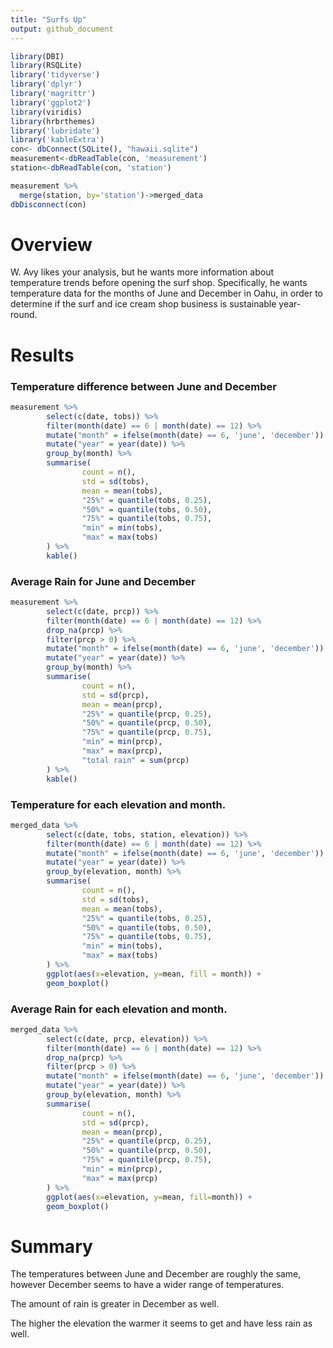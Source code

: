 ---
title: "Surfs Up"
output: github_document
---

```{r, include=FALSE}
library(DBI)
library(RSQLite)
library('tidyverse')
library('dplyr')
library('magrittr')
library('ggplot2')
library(viridis)
library(hrbrthemes)
library('lubridate')
library('kableExtra')
con<- dbConnect(SQLite(), "hawaii.sqlite")
measurement<-dbReadTable(con, 'measurement')
station<-dbReadTable(con, 'station')

measurement %>%
  merge(station, by='station')->merged_data
dbDisconnect(con)
```
# Overview
W. Avy likes your analysis, but he wants more information about temperature trends before opening the surf shop. Specifically, he wants temperature data for the months of June and December in Oahu, in order to determine if the surf and ice cream shop business is sustainable year-round.

# Results
### Temperature difference between June and December
```{r, echo = FALSE, message = FALSE}
measurement %>%
        select(c(date, tobs)) %>%
        filter(month(date) == 6 | month(date) == 12) %>%
        mutate("month" = ifelse(month(date) == 6, 'june', 'december')) %>%
        mutate("year" = year(date)) %>%
        group_by(month) %>%
        summarise(
                count = n(),
                std = sd(tobs),
                mean = mean(tobs),
                "25%" = quantile(tobs, 0.25),
                "50%" = quantile(tobs, 0.50),
                "75%" = quantile(tobs, 0.75),
                "min" = min(tobs),
                "max" = max(tobs)
        ) %>%
        kable()
```
### Average Rain for June and December
```{r, echo = FALSE, message = FALSE}
measurement %>%
        select(c(date, prcp)) %>%
        filter(month(date) == 6 | month(date) == 12) %>%
        drop_na(prcp) %>%
        filter(prcp > 0) %>%
        mutate("month" = ifelse(month(date) == 6, 'june', 'december')) %>%
        mutate("year" = year(date)) %>%
        group_by(month) %>%
        summarise(
                count = n(),
                std = sd(prcp),
                mean = mean(prcp),
                "25%" = quantile(prcp, 0.25),
                "50%" = quantile(prcp, 0.50),
                "75%" = quantile(prcp, 0.75),
                "min" = min(prcp),
                "max" = max(prcp),
                "total rain" = sum(prcp)
        ) %>%
        kable()
```

### Temperature for each elevation and month.
```{r, echo = FALSE, message = FALSE}
merged_data %>%
        select(c(date, tobs, station, elevation)) %>%
        filter(month(date) == 6 | month(date) == 12) %>%
        mutate("month" = ifelse(month(date) == 6, 'june', 'december')) %>%
        mutate("year" = year(date)) %>%
        group_by(elevation, month) %>%
        summarise(
                count = n(),
                std = sd(tobs),
                mean = mean(tobs),
                "25%" = quantile(tobs, 0.25),
                "50%" = quantile(tobs, 0.50),
                "75%" = quantile(tobs, 0.75),
                "min" = min(tobs),
                "max" = max(tobs)
        ) %>%
        ggplot(aes(x=elevation, y=mean, fill = month)) +
        geom_boxplot()
```

### Average Rain for each elevation and month.

```{r, echo = FALSE, message = FALSE}
merged_data %>%
        select(c(date, prcp, elevation)) %>%
        filter(month(date) == 6 | month(date) == 12) %>%
        drop_na(prcp) %>%
        filter(prcp > 0) %>%
        mutate("month" = ifelse(month(date) == 6, 'june', 'december')) %>%
        mutate("year" = year(date)) %>%
        group_by(elevation, month) %>%
        summarise(
                count = n(),
                std = sd(prcp),
                mean = mean(prcp),
                "25%" = quantile(prcp, 0.25),
                "50%" = quantile(prcp, 0.50),
                "75%" = quantile(prcp, 0.75),
                "min" = min(prcp),
                "max" = max(prcp)
        ) %>%
        ggplot(aes(x=elevation, y=mean, fill=month)) +
        geom_boxplot()
```

# Summary
The temperatures between June and December are roughly the same, however December seems to have a wider range of temperatures.

The amount of rain is greater in December as well.

The higher the elevation the warmer it seems to get and have less rain as well.